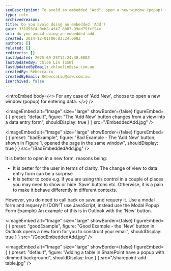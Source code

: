 ```yaml
---
seoDescription: To avoid an embedded "Add", open a new window (popup) for entering data when using "Add New". This approach provides better user clarity and simplifies coding. It's essential to requery after saving changes, as seen in Outlook's "New" button example.
type: rule
archivedreason:
title: Do you avoid doing an embedded 'Add'?
guid: 331893f4-0eb8-4f47-8887-99ed75fcf24e
uri: do-you-avoid-doing-an-embedded-add
created: 2014-12-01T00:03:24.000Z
authors: []
related: []
redirects: []
lastUpdated: 2025-09-25T12:24:38.000Z
lastUpdatedBy: Chloe Lin [SSW]
lastUpdatedByEmail: chloelin@ssw.com.au
createdBy: RebeccaLiu
createdByEmail: RebeccaLiu@ssw.com.au
isArchived: false
---
```


<introEmbed
  body={<>
For any case of 'Add New', choose to open a new window (popup) for entering data.
  </>}
/>

<imageEmbed
  alt="Image"
  size="large"
  showBorder={false}
  figureEmbed={ {
    preset: "default",
    figure: "The 'Add New' button changes from a view into a data entry form",
    shouldDisplay: true
  } }
  src="/EmbeddedAdd.jpg"
/>

<imageEmbed
  alt="Image"
  size="large"
  showBorder={false}
  figureEmbed={ {
    preset: "badExample",
    figure: "Bad Example - The 'Add New' button, shown in Figure 1, opened the page in the same window",
    shouldDisplay: true
  } }
  src="/BadEmbeddedAdd.jpg"
/>

It is better to open in a new form, reasons being:

* It is better for the user in terms of clarity. The change of view to data entry form can be a surprise
* It is better to code e.g. if you are using this control in a couple of places you may need to show or hide 'Save' buttons etc. Otherwise, it is a pain to make it behave differently in different contexts.

However, you do need to call back on save and requery it.
Use a modal form and requery it (DON'T use JavaScript, instead use the Modal Popup Form Example)
An example of this is in Outlook with the 'New' button.

<imageEmbed
  alt="Image"
  size="large"
  showBorder={false}
  figureEmbed={ {
    preset: "goodExample",
    figure: "Good Example - the 'New' button in Outlook opens a new form for you to construct your email",
    shouldDisplay: true
  } }
  src="/GoodEmbeddedAdd.jpg"
/>


<imageEmbed
  alt="Image"
  size="large"
  showBorder={false}
  figureEmbed={ {
    preset: "default",
    figure: "Adding a table in SharePoint have a popup with dimmed background",
    shouldDisplay: true
  } }
  src="/sharepoint-add-table.jpg"
/>
